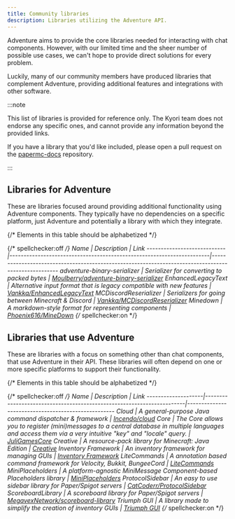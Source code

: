 ```yaml
---
title: Community libraries
description: Libraries utilizing the Adventure API.
---
```


Adventure aims to provide the core libraries needed for interacting with chat components. However, with
our limited time and the sheer number of possible use cases, we can't hope to provide direct solutions for every problem.

Luckily, many of our community members have produced libraries that complement Adventure, providing additional features and integrations with other software.

:::note

This list of libraries is provided for reference only. The Kyori team does not endorse any specific ones, and cannot provide any information beyond the provided links.

If you have a library that you'd like included, please open a pull request on the [papermc-docs](https://github.com/PaperMC/docs) repository.

:::


## Libraries for Adventure

These are libraries focused around providing additional functionality using Adventure components.
They typically have no dependencies on a specific platform, just Adventure and potentially a library with which they integrate.

{/* Elements in this table should be alphabetized */}

{/* spellchecker:off */}
Name                        | Description                                                           | Link
----------------------------|-----------------------------------------------------------------------|-----------------------------------------------------------------------------------------------------
adventure-binary-serializer | Serializer for converting to packed bytes                             | [Moulberry/adventure-binary-serializer](https://github.com/Moulberry/adventure-binary-serializer/>)
EnhancedLegacyText          | Alternative input format that is legacy compatible with new features  | [Vankka/EnhancedLegacyText](https://github.com/Vankka/EnhancedLegacyText>)
MCDiscordReserializer       | Serializers for going between Minecraft & Discord                     | [Vankka/MCDiscordReserializer](https://github.com/Vankka/MCDiscordReserializer>)
Minedown                    | A markdown-style format for representing components                   | [Phoenix616/MineDown](https://github.com/Phoenix616/MineDown>)
{/* spellchecker:on */}

## Libraries that use Adventure

These are libraries with a focus on something other than chat components, that use Adventure in their API.
These libraries will often depend on one or more specific platforms to support their functionality.

{/* Elements in this table should be alphabetized */}

{/* spellchecker:off */}
Name                | Description                                                           | Link
--------------------|-----------------------------------------------------------------------|----------------------------------------------------
Cloud               | A general-purpose Java command dispatcher & framework                 | [Incendo/cloud](https://github.com/Incendo/cloud)
Core                | The Core allows you to register (mini)messages to a central database in multiple languages and access them via a very intuitive "key" and "locale" query. | [JuliGamesCore](https://github.com/JuliGames/JuliGamesCore)
Creative            | A resource-pack library for Minecraft: Java Edition                   | [Creative](https://github.com/unnamed/creative)
Inventory Framework | An inventory framework for managing GUIs                              | [Inventory Framework](https://github.com/stefvanschie/IF)
LiteCommands        | A annotation based command framework for Velocity, Bukkit, BungeeCord | [LiteCommands](https://github.com/Rollczi/LiteCommands)
MiniPlaceholders    | A platform-agnostic MiniMessage Component-based Placeholders library  | [MiniPlaceholders](https://github.com/MiniPlaceholders/MiniPlaceholders)
ProtocolSidebar     | An easy to use sidebar library for Paper/Spigot servers               | [CatCoderr/ProtocolSidebar](https://github.com/CatCoderr/ProtocolSidebar)
ScoreboardLibrary   | A scoreboard library for Paper/Spigot servers                         | [MegavexNetwork/scoreboard-library](https://github.com/MegavexNetwork/scoreboard-library)
Triumph GUI         | A library made to simplify the creation of inventory GUIs             | [Triumph GUI](https://triumphteam.dev/docs/triumph-gui/introduction)
{/* spellchecker:on */}
